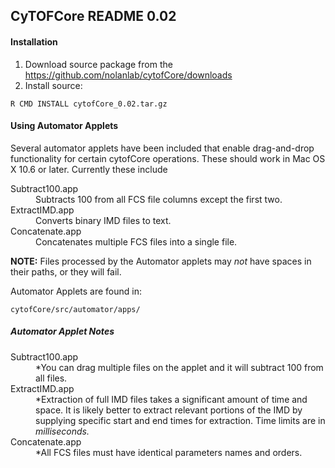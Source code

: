 == CyTOFCore README 0.02 ==
====Installation====
# Download source package from the https://github.com/nolanlab/cytofCore/downloads
# Install source:
 R CMD INSTALL cytofCore_0.02.tar.gz

====Using Automator Applets====
Several automator applets have been included that enable drag-and-drop functionality for certain cytofCore operations. These should work in Mac OS X 10.6 or later. Currently these include
;Subtract100.app
: Subtracts 100 from all FCS file columns except the first two.
;ExtractIMD.app
: Converts binary IMD files to text.
;Concatenate.app
: Concatenates multiple FCS files into a single file.

'''NOTE:''' Files processed by the Automator applets may ''not'' have spaces in their paths, or they will fail.

Automator Applets are found in:
 cytofCore/src/automator/apps/

=====Automator Applet Notes=====
; Subtract100.app
: *You can drag multiple files on the applet and it will subtract 100 from all files.
; ExtractIMD.app
: *Extraction of full IMD files takes a significant amount of time and space. It is likely better to extract relevant portions of the IMD by supplying specific start and end times for extraction. Time limits are in ''milliseconds.'' 
; Concatenate.app
: *All FCS files must have identical parameters names and orders.